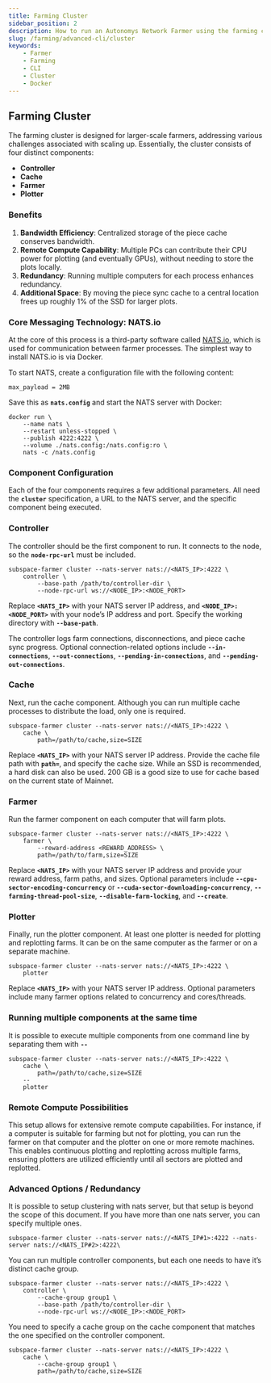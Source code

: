 ```yaml
---
title: Farming Cluster
sidebar_position: 2
description: How to run an Autonomys Network Farmer using the farming cluster
slug: /farming/advanced-cli/cluster
keywords:
    - Farmer
    - Farming
    - CLI
    - Cluster
    - Docker
---
```



## Farming Cluster

The farming cluster is designed for larger-scale farmers, addressing various challenges associated with scaling up. Essentially, the cluster consists of four distinct components:

- **Controller**
- **Cache**
- **Farmer**
- **Plotter**

### Benefits

1. **Bandwidth Efficiency**: Centralized storage of the piece cache conserves bandwidth.
2. **Remote Compute Capability**: Multiple PCs can contribute their CPU power for plotting (and eventually GPUs), without needing to store the plots locally.
3. **Redundancy**: Running multiple computers for each process enhances redundancy.
4. **Additional Space**: By moving the piece sync cache to a central location frees up roughly 1% of the SSD for larger plots.

### Core Messaging Technology: NATS.io

At the core of this process is a third-party software called [NATS.io](https://nats.io/), which is used for communication between farmer processes. The simplest way to install NATS.io is via Docker. 

To start NATS, create a configuration file with the following content:

```
max_payload = 2MB
```

Save this as **`nats.config`** and start the NATS server with Docker:

```
docker run \
    --name nats \
    --restart unless-stopped \
    --publish 4222:4222 \
    --volume ./nats.config:/nats.config:ro \
    nats -c /nats.config
```

### Component Configuration

Each of the four components requires a few additional parameters. All need the **`cluster`** specification, a URL to the NATS server, and the specific component being executed.

### Controller

The controller should be the first component to run.  It connects to the node, so the **`node-rpc-url`** must be included.

```
subspace-farmer cluster --nats-server nats://<NATS_IP>:4222 \
    controller \
        --base-path /path/to/controller-dir \
        --node-rpc-url ws://<NODE_IP>:<NODE_PORT>
```

Replace **`<NATS_IP>`** with your NATS server IP address, and **`<NODE_IP>:<NODE_PORT>`** with your node’s IP address and port. Specify the working directory with **`--base-path`**.

The controller logs farm connections, disconnections, and piece cache sync progress. Optional connection-related options include **`--in-connections`**, **`--out-connections`**, **`--pending-in-connections`**, and **`--pending-out-connections`**.

### Cache

Next, run the cache component. Although you can run multiple cache processes to distribute the load, only one is required.

```
subspace-farmer cluster --nats-server nats://<NATS_IP>:4222 \
    cache \
        path=/path/to/cache,size=SIZE
```

Replace **`<NATS_IP>`** with your NATS server IP address. Provide the cache file path with **`path=`**, and specify the cache size. While an SSD is recommended, a hard disk can also be used.  200 GB is a good size to use for cache based on the current state of Mainnet.

### Farmer

Run the farmer component on each computer that will farm plots.

```
subspace-farmer cluster --nats-server nats://<NATS_IP>:4222 \
    farmer \
        --reward-address <REWARD_ADDRESS> \
        path=/path/to/farm,size=SIZE
```

Replace **`<NATS_IP>`** with your NATS server IP address and provide your reward address, farm paths, and sizes. Optional parameters include **`--cpu-sector-encoding-concurrency`** or **`--cuda-sector-downloading-concurrency`**, **`--farming-thread-pool-size`**, **`--disable-farm-locking`**, and **`--create`**.

### Plotter

Finally, run the plotter component. At least one plotter is needed for plotting and replotting farms. It can be on the same computer as the farmer or on a separate machine.

```
subspace-farmer cluster --nats-server nats://<NATS_IP>:4222 \
    plotter
```

Replace **`<NATS_IP>`** with your NATS server IP address.  Optional parameters include many farmer options related to concurrency and cores/threads.

### Running multiple components at the same time

It is possible to execute multiple components from one command line by separating them with **`--`**

```
subspace-farmer cluster --nats-server nats://<NATS_IP>:4222 \
    cache \
        path=/path/to/cache,size=SIZE
    --
    plotter
```

### Remote Compute Possibilities

This setup allows for extensive remote compute capabilities. For instance, if a computer is suitable for farming but not for plotting, you can run the farmer on that computer and the plotter on one or more remote machines. This enables continuous plotting and replotting across multiple farms, ensuring plotters are utilized efficiently until all sectors are plotted and replotted.

### Advanced Options / Redundancy

It is possible to setup clustering with nats server, but that setup is beyond the scope of this document. If you have more than one nats server, you can specify multiple ones.

```
subspace-farmer cluster --nats-server nats://<NATS_IP#1>:4222 --nats-server nats://<NATS_IP#2>:4222\
```

You can run multiple controller components, but each one needs to have it’s distinct cache group.

```
subspace-farmer cluster --nats-server nats://<NATS_IP>:4222 \
    controller \
        --cache-group group1 \
        --base-path /path/to/controller-dir \
        --node-rpc-url ws://<NODE_IP>:<NODE_PORT>
```

You need to specify a cache group on the cache component that matches the one specified on the controller component.

```
subspace-farmer cluster --nats-server nats://<NATS_IP>:4222 \
    cache \
        --cache-group group1 \
        path=/path/to/cache,size=SIZE
```